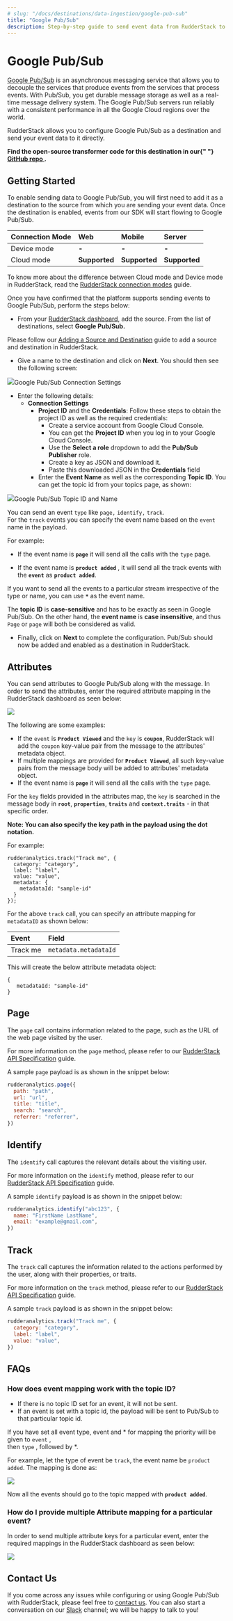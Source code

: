 ```yaml
---
# slug: "/docs/destinations/data-ingestion/google-pub-sub"
title: "Google Pub/Sub"
description: Step-by-step guide to send event data from RudderStack to Google Pub/Sub.
---
```


# Google Pub/Sub

[Google Pub/Sub](https://cloud.google.com/pubsub/docs/overview) is an asynchronous messaging service that allows you to decouple the services that produce events from the services that process events. With Pub/Sub, you get durable message storage as well as a real-time message delivery system. The Google Pub/Sub servers run reliably with a consistent performance in all the Google Cloud regions over the world.

RudderStack allows you to configure Google Pub/Sub as a destination and send your event data to it directly.

<div class="successBlock">

  <strong>
    Find the open-source transformer code for this destination in our{" "}
    <a href="https://github.com/rudderlabs/rudder-transformer/tree/master/v0/destinations/googlepubsub">
      GitHub repo
    </a>
    .
  </strong>
</div>

## Getting Started

To enable sending data to Google Pub/Sub, you will first need to add it as a destination to the source from which you are sending your event data. Once the destination is enabled, events from our SDK will start flowing to Google Pub/Sub.

| **Connection Mode** | **Web**       | **Mobile**    | **Server**    |
| :------------------ | :------------ | :------------ | :------------ |
| Device mode         | **-**         | **-**         | **-**         |
| Cloud mode          | **Supported** | **Supported** | **Supported** |

<div class="infoBlock">

To know more about the difference between Cloud mode and Device mode in RudderStack, read the <a href="../../get-started/rudderstack-connection-modes">RudderStack connection modes</a> guide.

</div>

Once you have confirmed that the platform supports sending events to Google Pub/Sub, perform the steps below:

- From your [RudderStack dashboard](https://app.rudderlabs.com/), add the source. From the list of destinations, select **Google Pub/Sub.**

<div class="infoBlock">

Please follow our [Adding a Source and Destination](https://rudderstack.com/docs/get-started/adding-source-and-destination-rudderstack) guide to add a source and destination in RudderStack.

</div>

- Give a name to the destination and click on **Next**. You should then see the following screen:

<img src="../../../images/assets/image (79) (2) (2) (3) (3) (3) (2) (2).png" /><span class="imageTitle">Google Pub/Sub Connection Settings</span>

- Enter the following details:
  - **Connection Settings**
    - **Project ID** and the **Credentials**: Follow these steps to obtain the project ID as well as the required credentials:
      - Create a service account from Google Cloud Console.
      - You can get the **Project ID** when you log in to your Google Cloud Console.
      - Use the **Select a role** dropdown to add the **Pub/Sub Publisher** role.
      - Create a key as JSON and download it.
      - Paste this downloaded JSON in the **Credentials** field
    - Enter the **Event Name** as well as the corresponding **Topic ID**. You can get the topic id from your topics page, as shown:

<img src="../../../images/assets/image (48).png" /><span class="imageTitle">Google Pub/Sub Topic ID and Name</span>

<div class="infoBlock">

You can send an event `type` like `page,` `identify,` `track`.  
For the `track` events you can specify the event name based on the `event` name in the payload.

For example:

<ul>
<li>

If the event name is **`page`** it will send all the calls with the `type` page.
</li>
<li>

If the event name is **`product added`** , it will send all the track events with the **`event`** as **`product added`**.
</li>
</ul>
  </div>

<div class="successBlock">

  If you want to send all the events to a particular stream irrespective of the
  type or name, you can use **`*`** as the event name.
</div>

<div class="warningBlock">

The **topic ID** is **case-sensitive** and has to be exactly as seen in Google Pub/Sub. On the other hand, the **event name** is **case insensitive**, and thus `Page` or `page` will both be considered as valid.

</div>

- Finally, click on **Next** to complete the configuration. Pub/Sub should now be added and enabled as a destination in RudderStack.

## Attributes

You can send attributes to Google Pub/Sub along with the message. In order to send the attributes, enter the required attribute mapping in the RudderStack dashboard as seen below:

<img src="../../../images/assets/image (113).png" />

The following are some examples:

- If the `event` is **`Product Viewed`** and the `key` is **`coupon`**, RudderStack will add the `coupon` key-value pair from the message to the attributes' metadata object.
- If multiple mappings are provided for **`Product Viewed`**, all such key-value pairs from the message body will be added to attributes' metadata object.
- If the event name is **`page`** it will send all the calls with the `type` page.

<div class="warningBlock">

For the `key` fields provided in the attributes map, the `key` is searched in the message body in **`root`**, **`properties`**, **`traits`** and **`context.traits`** - in that specific order.

</div>

**Note: You can also specify the key path in the payload using the dot notation.**

For example:

```text
rudderanalytics.track("Track me", {
  category: "category",
  label: "label",
  value: "value",
  metadata: {
    metadataId: "sample-id"
  }
});
```

For the above `track` call, you can specify an attribute mapping for `metadataID` as shown below:

| **Event** | **Field**             |
| :-------- | :-------------------- |
| Track me  | `metadata.metadataId` |

This will create the below attribute metadata object:

```text
{
   metadataId: "sample-id"
}
```

## Page

The `page` call contains information related to the page, such as the URL of the web page visited by the user.

<div class="infoBlock">

For more information on the <code class="inline-code">page</code> method, please refer to our <a href="../../rudderstack-api">RudderStack API Specification</a> guide.

</div>

A sample `page` payload is as shown in the snippet below:

```javascript
rudderanalytics.page({
  path: "path",
  url: "url",
  title: "title",
  search: "search",
  referrer: "referrer",
})
```

## Identify

The `identify` call captures the relevant details about the visiting user.

<div class="infoBlock">

For more information on the <code class="inline-code">identify</code> method, please refer to our <a href="../../rudderstack-api">RudderStack API Specification</a> guide.

</div>

A sample `identify` payload is as shown in the snippet below:

```javascript
rudderanalytics.identify("abc123", {
  name: "FirstName LastName",
  email: "example@gmail.com",
})
```

## Track

The `track` call captures the information related to the actions performed by the user, along with their properties, or traits.

<div class="infoBlock">

For more information on the <code class="inline-code">track</code> method, please refer to our <a href="../../rudderstack-api">RudderStack API Specification</a> guide.

</div>

A sample `track` payload is as shown in the snippet below:

```javascript
rudderanalytics.track("Track me", {
  category: "category",
  label: "label",
  value: "value",
})
```

## FAQs

### How does event mapping work with the topic ID?

- If there is no topic ID set for an event, it will not be sent.
- If an event is set with a topic id, the payload will be sent to Pub/Sub to that particular topic id.

<div class="infoBlock">

If you have set all event type, event and * for mapping the priority will be given to <code class="inline-code">event</code> ,  
then <code class="inline-code">type</code> , followed by *.

</div>

For example, let the type of event be `track`, the event name be `product added`. The mapping is done as:

<img src="../../../images/assets/screenshot-2020-09-09-at-6.56.02-pm.png" />

Now all the events should go to the topic mapped with **`product added`**.

### How do I provide multiple Attribute mapping for a particular event?

In order to send multiple attribute keys for a particular event, enter the required mappings in the RudderStack dashboard as seen below:

<img src="../../../images/assets/image (112).png" />

## Contact Us

If you come across any issues while configuring or using Google Pub/Sub with RudderStack, please feel free to [contact us](mailto:%20contact@rudderstack.com). You can also start a conversation on our [Slack](https://rudderstack.com/join-rudderstack-slack-community) channel; we will be happy to talk to you!
